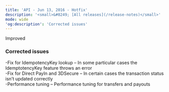 ```yaml
---
title: 'API - Jun 13, 2016 - Hotfix'  
description: '<small>&#8249; [All releases](/release-notes)</small>'  
mode: wide  
'og:description': 'Corrected issues'  
---
```

  
  <div class="pill pill-blue">Improved</div> 
  
### Corrected issues  
-Fix for IdempotencyKey lookup – In some particular cases the IdemptotencyKey feature throws an error  
-Fix for Direct PayIn and 3DSecure – In certain cases the transaction status isn’t updated correctly  
-Performance tuning – Performance tuning for transfers and payouts